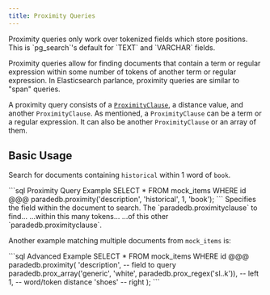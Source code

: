 ```yaml
---
title: Proximity Queries
---
```


<Note>
  Proximity queries only work over tokenized fields which store positions. This
  is `pg_search`'s default for `TEXT` and `VARCHAR` fields.
</Note>

Proximity queries allow for finding documents that contain a term or regular expression within some number of tokens of another term or regular expression. In Elasticsearch parlance, proximity queries are similar to "span" queries.

A proximity query consists of a [`ProximityClause`](proximity_clause), a distance value, and another `ProximityClause`. As mentioned, a `ProximityClause` can be a term or a regular expression. It can also be another `ProximityClause` or an array of them.

## Basic Usage

Search for documents containing `historical` within 1 word of `book`.

<CodeGroup>
```sql Proximity Query Example SELECT * FROM mock_items WHERE id @@@
paradedb.proximity('description', 'historical', 1, 'book');
```
</CodeGroup>

<ParamField body="field" required>
  Specifies the field within the document to search.
</ParamField>
<ParamField body="left" required>
  The `paradedb.proximityclause` to find...
</ParamField>
<ParamField body="distance" required>
  ...within this many tokens...
</ParamField>
<ParamField body="right" required>
  ...of this other `paradedb.proximityclause`.
</ParamField>

Another example matching multiple documents from `mock_items` is:

<CodeGroup>
```sql Advanced Example
SELECT * FROM mock_items WHERE id @@@ paradedb.proximity(
    'description', -- field to query
    paradedb.prox_array('generic', 'white', paradedb.prox_regex('sl..k')), -- left
    1, -- word/token distance
    'shoes' -- right
);
```
</CodeGroup>
